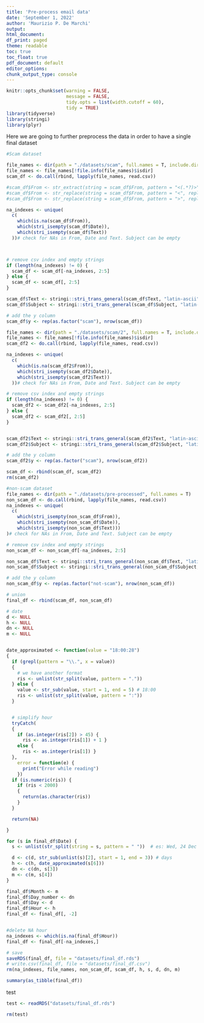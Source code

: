 ```yaml
---
title: 'Pre-process email data'
date: 'September 1, 2022'
author: 'Maurizio P. De Marchi'
output:
html_document:
df_print: paged
theme: readable
toc: true
toc_float: true
pdf_document: default
editor_options:
chunk_output_type: console
---
```


```r
knitr::opts_chunk$set(warning = FALSE,
                      message = FALSE,
                      tidy.opts = list(width.cutoff = 60),
                      tidy = TRUE)
library(tidyverse)
library(stringi)
library(plyr)
```

Here we are going to further preprocess the data in order to have a single final dataset
```r

#Scam dataset

file_names <- dir(path = "./datasets/scam", full.names = T, include.dirs = FALSE)
file_names <- file_names[!file.info(file_names)$isdir]
scam_df <- do.call(rbind, lapply(file_names, read.csv))

#scam_df$From <- str_extract(string = scam_df$From, pattern = "<(.*?)>")
#scam_df$From <- str_replace(string = scam_df$From, pattern = "<", replacement = '')
#scam_df$From <- str_replace(string = scam_df$From, pattern = ">", replacement = '')

na_indexes <- unique(
  c(
    which(is.na(scam_df$From)),
    which(stri_isempty(scam_df$Date)),
    which(stri_isempty(scam_df$Text))
  ))# check for NAs in From, Date and Text. Subject can be empty



# remove csv index and empty strings
if (length(na_indexes) != 0) {
  scam_df <- scam_df[-na_indexes, 2:5]
} else {
  scam_df <- scam_df[, 2:5]
}

scam_df$Text <- stringi::stri_trans_general(scam_df$Text, "latin-ascii")
scam_df$Subject <- stringi::stri_trans_general(scam_df$Subject, "latin-ascii")

# add the y column
scam_df$y <- rep(as.factor("scam"), nrow(scam_df))
```

```r
file_names <- dir(path = "./datasets/scam/2", full.names = T, include.dirs = FALSE)
file_names <- file_names[!file.info(file_names)$isdir]
scam_df2 <- do.call(rbind, lapply(file_names, read.csv))

na_indexes <- unique(
  c(
    which(is.na(scam_df2$From)),
    which(stri_isempty(scam_df2$Date)),
    which(stri_isempty(scam_df2$Text))
  ))# check for NAs in From, Date and Text. Subject can be empty

# remove csv index and empty strings
if (length(na_indexes) != 0) {
  scam_df2 <- scam_df2[-na_indexes, 2:5]
} else {
  scam_df2 <- scam_df2[, 2:5]
}


scam_df2$Text <- stringi::stri_trans_general(scam_df2$Text, "latin-ascii")
scam_df2$Subject <- stringi::stri_trans_general(scam_df2$Subject, "latin-ascii")

# add the y column
scam_df2$y <- rep(as.factor("scam"), nrow(scam_df2))
```

```r
scam_df <- rbind(scam_df, scam_df2)
rm(scam_df2)
```


```r
#non-scam dataset
file_names <- dir(path = "./datasets/pre-processed", full.names = T)
non_scam_df <- do.call(rbind, lapply(file_names, read.csv))
na_indexes <- unique(
  c(
    which(stri_isempty(non_scam_df$From)),
    which(stri_isempty(non_scam_df$Date)),
    which(stri_isempty(non_scam_df$Text)))
)# check for NAs in From, Date and Text. Subject can be empty

# remove csv index and empty strings
non_scam_df <- non_scam_df[-na_indexes, 2:5]

non_scam_df$Text <- stringi::stri_trans_general(non_scam_df$Text, "latin-ascii")
non_scam_df$Subject <- stringi::stri_trans_general(non_scam_df$Subject, "latin-ascii")

# add the y column
non_scam_df$y <- rep(as.factor("not-scam"), nrow(non_scam_df))
```

```r
# union
final_df <- rbind(scam_df, non_scam_df)

# date
d <- NULL
h <- NULL
dn <- NULL
m <- NULL


date_approximated <- function(value = "18:00:28")
{
  if (grepl(pattern = "\\.", x = value))
  {
    # we have another format
    ris <- unlist(str_split(value, pattern = "."))
  } else {
    value <- str_sub(value, start = 1, end = 5) # 18:00
    ris <- unlist(str_split(value, pattern = ":"))
  }


  # simplify hour
  tryCatch(
  {
    if (as.integer(ris[2]) > 45) {
      ris <- as.integer(ris[1]) + 1 }
    else {
      ris <- as.integer(ris[1]) }
  },
    error = function(e) {
      print("Error while reading")
    })
  if (is.numeric(ris)) {
    if (ris < 2000)
    {
      return(as.character(ris))
    }
  }

  return(NA)

}

for (s in final_df$Date) {
  s <- unlist(str_split(string = s, pattern = " "))  # es: Wed, 24 Dec 2003 18:00:28 -800 (CET)

  d <- c(d, str_sub(unlist(s)[2], start = 1, end = 3)) # days
  h <- c(h, date_approximated(s[6]))
  dn <- c(dn, s[3])
  m <- c(m, s[4])
}

final_df$Month <- m
final_df$Day_number <- dn
final_df$Day <- d
final_df$Hour <- h
final_df <- final_df[, -2]


#delete NA hour
na_indexes <- which(is.na(final_df$Hour))
final_df <- final_df[-na_indexes,]

# save
saveRDS(final_df, file = "datasets/final_df.rds")
# write.csv(final_df, file = "datasets/final_df.csv")
rm(na_indexes, file_names, non_scam_df, scam_df, h, s, d, dn, m)
```
```r
summary(as_tibble(final_df))
```
test
```r
test <- readRDS("datasets/final_df.rds")
```
```r
rm(test)
```
